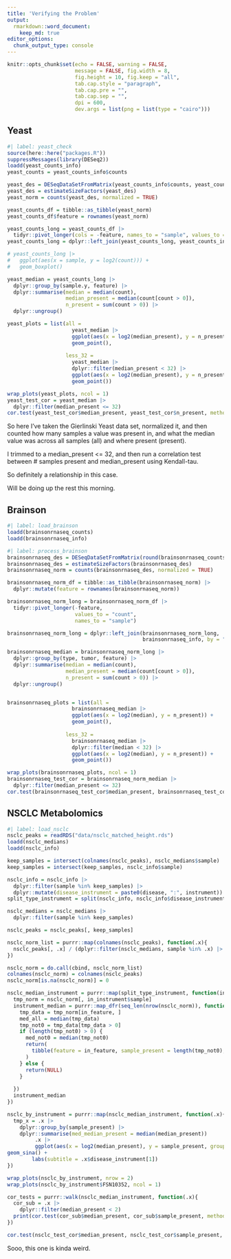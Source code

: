 ```yaml
---
title: 'Verifying the Problem'
output: 
  rmarkdown::word_document:
    keep_md: true
editor_options: 
  chunk_output_type: console
---
```


```r
knitr::opts_chunk$set(echo = FALSE, warning = FALSE, 
                      message = FALSE, fig.width = 8, 
                      fig.height = 10, fig.keep = "all",
                      tab.cap.style = "paragraph",
                      tab.cap.pre = "",
                      tab.cap.sep = "",
                      dpi = 600,
                      dev.args = list(png = list(type = "cairo")))
```

## Yeast

```r
#| label: yeast_check
source(here::here("packages.R"))
suppressMessages(library(DESeq2))
loadd(yeast_counts_info)
yeast_counts = yeast_counts_info$counts

yeast_des = DESeqDataSetFromMatrix(yeast_counts_info$counts, yeast_counts_info$info, design = ~ sample)
yeast_des = estimateSizeFactors(yeast_des)
yeast_norm = counts(yeast_des, normalized = TRUE)

yeast_counts_df = tibble::as_tibble(yeast_norm)
yeast_counts_df$feature = rownames(yeast_norm)

yeast_counts_long = yeast_counts_df |>
  tidyr::pivot_longer(cols = -feature, names_to = "sample", values_to = "count")
yeast_counts_long = dplyr::left_join(yeast_counts_long, yeast_counts_info$info, by = c("sample" = "sample_rep"))

# yeast_counts_long |>
#   ggplot(aes(x = sample, y = log2(count))) +
#   geom_boxplot()

yeast_median = yeast_counts_long |>
  dplyr::group_by(sample.y, feature) |>
  dplyr::summarise(median = median(count),
                   median_present = median(count[count > 0]),
                   n_present = sum(count > 0)) |>
  dplyr::ungroup()

yeast_plots = list(all = 
                     yeast_median |>
                     ggplot(aes(x = log2(median_present), y = n_present)) +
                     geom_point(),
                   
                   less_32 = 
                     yeast_median |>
                     dplyr::filter(median_present < 32) |>
                     ggplot(aes(x = log2(median_present), y = n_present)) +
                     geom_point())

wrap_plots(yeast_plots, ncol = 1)
yeast_test_cor = yeast_median |>
  dplyr::filter(median_present <= 32)
cor.test(yeast_test_cor$median_present, yeast_test_cor$n_present, method = "kendall")
```

So here I've taken the Gierlinski Yeast data set, normalized it, and then counted how many samples a value was present in, and what the median value was across all samples (all) and where present (present).

I trimmed to a median_present <= 32, and then run a correlation test between # samples present and median_present using Kendall-tau.

So definitely a relationship in this case.

Will be doing up the rest this morning.

## Brainson

```r
#| label: load_brainson
loadd(brainsonrnaseq_counts)
loadd(brainsonrnaseq_info)
```

```r
#| label: process_brainson
brainsonrnaseq_des = DESeqDataSetFromMatrix(round(brainsonrnaseq_counts), brainsonrnaseq_info, design = ~ tumor + type) 
brainsonrnaseq_des = estimateSizeFactors(brainsonrnaseq_des)
brainsonrnaseq_norm = counts(brainsonrnaseq_des, normalized = TRUE)

brainsonrnaseq_norm_df = tibble::as_tibble(brainsonrnaseq_norm) |>
  dplyr::mutate(feature = rownames(brainsonrnaseq_norm))

brainsonrnaseq_norm_long = brainsonrnaseq_norm_df |>
  tidyr::pivot_longer(-feature,
                      values_to = "count",
                      names_to = "sample")

brainsonrnaseq_norm_long = dplyr::left_join(brainsonrnaseq_norm_long,
                                            brainsonrnaseq_info, by = "sample")

brainsonrnaseq_median = brainsonrnaseq_norm_long |>
  dplyr::group_by(type, tumor, feature) |>
  dplyr::summarise(median = median(count),
                   median_present = median(count[count > 0]),
                   n_present = sum(count > 0)) |>
  dplyr::ungroup()


brainsonrnaseq_plots = list(all = 
                     brainsonrnaseq_median |>
                     ggplot(aes(x = log2(median), y = n_present)) +
                     geom_point(),
                   
                   less_32 = 
                     brainsonrnaseq_median |>
                     dplyr::filter(median < 32) |>
                     ggplot(aes(x = log2(median), y = n_present)) +
                     geom_point())

wrap_plots(brainsonrnaseq_plots, ncol = 1)
brainsonrnaseq_test_cor = brainsonrnaseq_norm_median |>
  dplyr::filter(median_present <= 32)
cor.test(brainsonrnaseq_test_cor$median_present, brainsonrnaseq_test_cor$sample_present, method = "kendall")
```


## NSCLC Metabolomics

```r
#| label: load_nsclc
nsclc_peaks = readRDS("data/nsclc_matched_height.rds")
loadd(nsclc_medians)
loadd(nsclc_info)

keep_samples = intersect(colnames(nsclc_peaks), nsclc_medians$sample)
keep_samples = intersect(keep_samples, nsclc_info$sample)

nsclc_info = nsclc_info |>
  dplyr::filter(sample %in% keep_samples) |>
  dplyr::mutate(disease_instrument = paste0(disease, ":", instrument))
split_type_instrument = split(nsclc_info, nsclc_info$disease_instrument)

nsclc_medians = nsclc_medians |>
  dplyr::filter(sample %in% keep_samples)

nsclc_peaks = nsclc_peaks[, keep_samples]

nsclc_norm_list = purrr::map(colnames(nsclc_peaks), function(.x){
  nsclc_peaks[, .x] / (dplyr::filter(nsclc_medians, sample %in% .x) |> dplyr::pull(median))
})

nsclc_norm = do.call(cbind, nsclc_norm_list)
colnames(nsclc_norm) = colnames(nsclc_peaks)
nsclc_norm[is.na(nsclc_norm)] = 0

nsclc_median_instrument = purrr::map(split_type_instrument, function(in_instrument){
  tmp_norm = nsclc_norm[, in_instrument$sample]
  instrument_median = purrr::map_dfr(seq_len(nrow(nsclc_norm)), function(in_feature){
    tmp_data = tmp_norm[in_feature, ]
    med_all = median(tmp_data)
    tmp_not0 = tmp_data[tmp_data > 0]
    if (length(tmp_not0) > 0) {
      med_not0 = median(tmp_not0)
      return(
        tibble(feature = in_feature, sample_present = length(tmp_not0), sample_missing = length(tmp_data) - length(tmp_not0), median_all = med_all, median_present = med_not0, disease_instrument = in_instrument$disease_instrument[1])
      )
    } else {
      return(NULL)
    }
    
  })
  instrument_median
})

nsclc_by_instrument = purrr::map(nsclc_median_instrument, function(.x){
  tmp_x = .x |>
    dplyr::group_by(sample_present) |>
    dplyr::summarise(med_median_present = median(median_present))
         .x |>
         ggplot(aes(x = log2(median_present), y = sample_present, group = sample_present)) +
geom_sina() +
        labs(subtitle = .x$disease_instrument[1])
})

wrap_plots(nsclc_by_instrument, nrow = 2)
wrap_plots(nsclc_by_instrument$FSN10352, ncol = 1)

cor_tests = purrr::walk(nsclc_median_instrument, function(.x){
  cor_sub = .x |>
    dplyr::filter(median_present < 2)
  print(cor.test(cor_sub$median_present, cor_sub$sample_present, method = "kendall"))
})

cor.test(nsclc_test_cor$median_present, nsclc_test_cor$sample_present, method = "kendall")
```

Sooo, this one is kinda weird.

